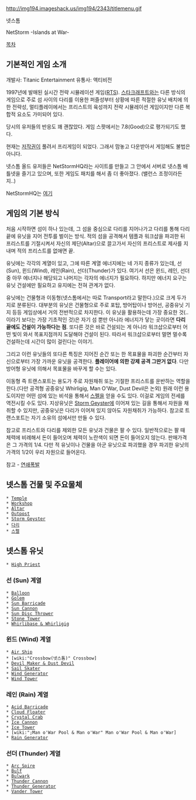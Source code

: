 http://img194.imageshack.us/img194/2343/titlemenu.gif

넷스톰

NetStorm -Islands at War-

[[목차]]

== 기본적인 게임 소개 ==

개발사: Titanic Entertainment
유통사: 액티비전

1997년에 발매된 실시간 전략 시뮬레이션 게임([[RTS]]). [[스타크래프트]]와는 다른 방식의 게임으로 주로 섬 사이의 다리를 이용한 퍼즐성부터 상황에 따른 적절한 유닛 배치에 의한 전략성, 멀티플레이에서는 프리스트의 육성까지 전략 시뮬레이션 게임이지만 다른 복합적 요소도 가미되어 있다.

당시의 유저들의 반응도 꽤 괜찮았다. 게임 스팟에서는 7.8(Good)으로 평가되기도 했다.

현재는 [[저작권]]이 풀려서 프리게임이 되었다. 그래서 맘놓고 다운받아서 게임해도 불법은 아니다. 

넷스톰 올드 유저들은 NetStormHQ라는 사이트를 만들고 그 안에서 서버로 넷스톰 배틀넷을 즐기고 있으며, 또한 게임도 패치를 해서 좀 더 좋아졌다. (밸런스 조정이라든지..)

NetStormHQ는 [http://www.netstormhq.com/ 여기]

== 게임의 기본 방식 ==

처음 시작하면 섬이 하나 있는데, 그 섬을 중심으로 다리를 지어나가고 다리를 통해 다리 끝에 유닛을 지어 전투를 벌이는 방식. 적의 섬을 공격해서 템플과 워크샵을 파괴한 뒤 프리스트를 기절시켜서 자신의 제단(Altar)으로 끌고가서 자신의 프리스트로 제사를 지내며 적의 프리스트를 없애면 끝.

유닛에는 각각의 계열이 있고, 그에 따른 계열 에너지에는 네 가지 종류가 있는데, 선(Sun), 윈드(Wind), 레인(Rain), 선더(Thunder)가 있다. 여기서 선은 윈드, 레인, 선더 중 아무 에너지나 해당되고 나머지는 각자의 에너지가 필요하다. 하지만 에너지 요구는 유닛 건설에만 필요하고 유지에는 전혀 관계가 없다.

유닛에는 건물형과 이동형(넷스톰에서는 따로 Transport라고 말한다.)으로 크게 두가지로 분류된다. 대부분의 유닛은 건물형으로 주로 포탑, 방어탑이나 방어선, 공중유닛 기지 등등 게임상에서 거의 전반적으로 차지한다. 이 유닛을 활용하는데 가장 중요한 것(..이라기 보다는 가장 기초적인 것)은 자기 섬 뿐만 아니라 에너지가 닿는 곳이라면 '''다리 끝에도 건설이 가능하다는 점'''. 또다른 것은 바로 건설되는 게 아니라 워크샵으로부터 어떤 빛이 와서 목표지점까지 도달해야 건설이 된다. 따라서 워크샵으로부터 멀면 멀수록 건설하는데 시간이 많이 걸린다는 이야기.

그리고 이런 유닛들의 또다른 특징은 지어진 순간 또는 한 목표물을 파괴한 순간부터 자신으로부터 가장 가까운 유닛을 공격한다. '''플레이어에 의한 강제 공격 그딴거 없다'''. 다만 방어형 유닛에 의해서 목표물을 바꾸게 할 수는 있다.

이동형 즉 트랜스포트는 용도가 주로 자원채취 또는 기절한 프리스트를 운반하는 역할을 한다.(다만 공격형 공중유닛 Whirligig, Man O'War, Dust Devil은 논외) 원래 이런 용도이지만 어떤 섬에 있는 비석을 통해서 [[스펠]]을 얻을 수도 있다. 이걸로 게임의 전세를 역전시킬 수도 있다. 지상유닛은 [[Storm Geyster]]에 이어져 있는 길을 통해서 자원을 채취할 수 있지만, 공중유닛은 다리가 이어져 있지 않아도 자원채취가 가능하다. 참고로 트랜스포트는 자기 소유의 섬에서만 만들 수 있다. 


참고로 프리스트와 다리를 제외한 모든 유닛과 건물은 팔 수 있다. 일반적으로는 팔 때 체력에 비례해서 돈이 들어오며 체력이 노란색이 되면 돈이 들어오지 않는다. 판매가격은 그 가격의 1/4. 다만 적 유닛이나 건물을 아군 유닛으로 파괴했을 경우 파괴한 유닛의 가격의 1/2이 우리 자원으로 들어온다. 

참고 - [[연쇄폭발]]

== 넷스톰 건물 및 주요물체 ==
 * [[Temple]]
 * [[Workshop]]
 * [[Altar]]
 * [[Outpost]]
 * [[Storm Geyster]]
 * [[다리]]
 * [[스펠]]

== 넷스톰 유닛 ==
 * [[High Priest]]

=== 선 (Sun) 계열 ===
 * [[Balloon]]
 * [[Golem]]
 * [[Sun Barricade]]
 * [[Sun Cannon]]
 * [[Sun Disc Thrower]]
 * [[Stone Tower]]
 * [[Whirlibase & Whirligig]]

=== 윈드 (Wind) 계열 ===
 * [[Air Ship]]
 * [wiki:"Crossbow(넷스톰)" Crossbow]
 * [[Devil Maker & Dust Devil]]
 * [[Sail Skater]]
 * [[Wind Generator]]
 * [[Wind Tower]]

=== 레인 (Rain) 계열 ===
 * [[Acid Barricade]]
 * [[Cloud Floater]]
 * [[Crystal Crab]]
 * [[Ice Cannon]]
 * [[Ice Tower]] 
 * [wiki:";Man o'War Pool & Man o'War" Man o'War Pool & Man o'War]
 * [[Rain Generator]]

=== 선더 (Thunder) 계열 ===
 * [[Arc Spire]]
 * [[Bulf]]
 * [[Bulwark]]
 * [[Thunder Cannon]]
 * [[Thunder Generator]]
 * [[Vander Tower]]

